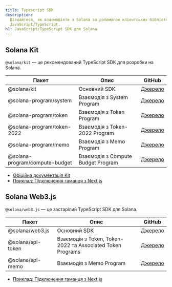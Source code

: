 ```yaml
---
title: Typescript SDK
description:
  Дізнайтеся, як взаємодіяти з Solana за допомогою клієнтських бібліотек
  JavaScript/TypeScript.
h1: JavaScript/TypeScript SDK для Solana
---
```


## Solana Kit

`@solana/kit` — це рекомендований TypeScript SDK для розробки на Solana.

| Пакет                          | Опис                               | GitHub                                                                           |
| ------------------------------ | ---------------------------------- | -------------------------------------------------------------------------------- |
| @solana/kit                    | Основний SDK                       | [Джерело](https://github.com/anza-xyz/kit)                                       |
| @solana-program/system         | Взаємодія з System Program         | [Джерело](https://github.com/solana-program/system/tree/main/clients/js)         |
| @solana-program/token          | Взаємодія з Token Program          | [Джерело](https://github.com/solana-program/token/tree/main/clients/js)          |
| @solana-program/token-2022     | Взаємодія з Token-2022 Program     | [Джерело](https://github.com/solana-program/token-2022/tree/main/clients/js)     |
| @solana-program/memo           | Взаємодія з Memo Program           | [Джерело](https://github.com/solana-program/memo/tree/main/clients/js)           |
| @solana-program/compute-budget | Взаємодія з Compute Budget Program | [Джерело](https://github.com/solana-program/compute-budget/tree/main/clients/js) |

- [Офіційна документація Kit](https://www.solanakit.com/)
- [Приклад: Підключення гаманця з Next.js](/docs/frontend/kit)

## Solana Web3.js

`@solana/web3.js` — це застарілий TypeScript SDK для Solana.

| Пакет             | Опис                                                       | GitHub                                                                              |
| ----------------- | ---------------------------------------------------------- | ----------------------------------------------------------------------------------- |
| @solana/web3.js   | Основний SDK                                               | [Джерело](https://github.com/solana-foundation/solana-web3.js)                      |
| @solana/spl-token | Взаємодія з Token, Token-2022 та Associated Token Programs | [Джерело](https://github.com/solana-program/token-2022/tree/main/clients/js-legacy) |
| @solana/spl-memo  | Взаємодія з Memo Program                                   | [Джерело](https://github.com/solana-program/memo/tree/main/clients/js-legacy)       |

- [Приклад: Підключення гаманця з Next.js](/developers/cookbook/wallets/connect-wallet-react)
